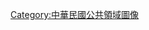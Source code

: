 {{commonscat|PD-ROC-exempt}}
{{emptycat}}
{{Image template notice|PD-ROC-exempt|free=yes}}

[[Category:中華民國公共領域圖像|Category:中華民國公共領域圖像]]